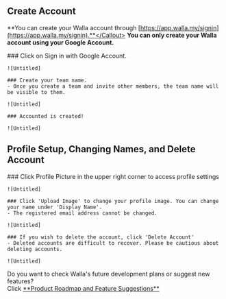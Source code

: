 
## Create Account

<Callout type='info' emoji="🔔">**You can create your Walla account through
    [https://app.walla.my/signin](https://app.walla.my/signin).**</Callout>
<Callout type='warning' emoji="⚠️">**You can only create your Walla account using your Google Account.**</Callout>

<Steps>
    ### Click on Sign in with Google Account.

    ![Untitled]

    ### Create your team name.
    - Once you create a team and invite other members, the team name will be visible to them.

    ![Untitled]

    ### Accounted is created!

    ![Untitled]
</Steps>

## Profile Setup, Changing Names, and Delete Account

<Steps>
    ### Click Profile Picture in the upper right corner to access profile settings

    ![Untitled]

    ### Click 'Upload Image' to change your profile image. You can change your name under 'Display Name'.
    - The registered email address cannot be changed.

    ![Untitled]

    ### If you wish to delete the account, click 'Delete Account'
    - Deleted accounts are difficult to recover. Please be cautious about deleting accounts.

    ![Untitled]

</Steps>



<Callout type='info' emoji="🔔">
    Do you want to check Walla's future development plans or suggest new features? <br/>Click <a
    href='https://google.com'
    target="_blank"
    rel="noopener noreferrer"
    style={{textDecoration: 'underline'}}>**Product
    Roadmap and Feature Suggestions**</a>
</Callout>